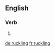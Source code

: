 ==English==

===Verb===
{{head|en}}

# {{present participle of|ruckle|lang=en}}

[[de:ruckling]]
[[fr:ruckling]]